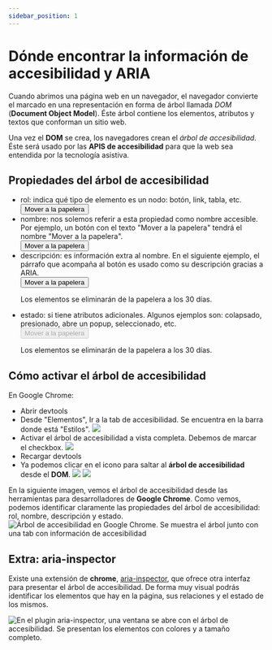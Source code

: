 ```yaml
---
sidebar_position: 1
---
```


# Dónde encontrar la información de accesibilidad y ARIA

Cuando abrimos una página web en un navegador, el navegador convierte el marcado en una representación
en forma de árbol llamada *DOM* (**Document Object Model**). Éste árbol contiene los elementos, atributos y textos 
que conforman un sitio web.

Una vez el **DOM** se crea, los navegadores crean el *árbol de accesibilidad*. Éste será usado por las 
**APIS de accesibilidad** para que la web sea entendida por la tecnología asistiva.

## Propiedades del árbol de accesibilidad
- rol: indica qué tipo de elemento es un nodo: botón, link, tabla, etc.
    <div style={{ background: "white", padding: "3rem", border: "solid white 1px", borderRadius: "0.5rem", border: "solid 1px black"}}>
        <button>Mover a la papelera</button>
    </div>
- nombre: nos solemos referir a esta propiedad como nombre accesible. Por ejemplo, un botón con el texto "Mover a la papelera" tendrá
el nombre "Mover a la papelera".
    <div style={{ background: "white", padding: "3rem", border: "solid white 1px", borderRadius: "0.5rem", border: "solid 1px black"}}>
        <button>Mover a la papelera</button>
    </div>
- descripción: es información extra al nombre. En el siguiente ejemplo, el párrafo que acompaña al botón es usado como su descripción gracias a 
ARIA.
    <div style={{ background: "white", padding: "3rem", border: "solid white 1px", borderRadius: "0.5rem", border: "solid 1px black"}}>
        <button aria-describedby="papelera__descripcion">Mover a la papelera</button>
        <p id="papelera__descripcion" style={{ color: 'black'}}>Los elementos se eliminarán de la papelera a los 30 días.</p>
    </div>
- estado: si tiene atributos adicionales. Algunos ejemplos son: colapsado, presionado, abre un popup, seleccionado, etc.
    <div style={{ background: "white", padding: "3rem", border: "solid white 1px", borderRadius: "0.5rem", border: "solid 1px black"}}>
        <button aria-describedby="papelera__descripcion" disabled>Mover a la papelera</button>
        <p id="papelera__descripcion" style={{ color: 'black'}}>Los elementos se eliminarán de la papelera a los 30 días.</p>
    </div>

## Cómo activar el árbol de accesibilidad
En Google Chrome:
- Abrir devtools
- Desde "Elementos", Ir a la tab de accesibilidad. Se encuentra en la barra donde está "Estilos".
    ![ ](./assets/accessibility_tab.png)
- Activar el árbol de accesibilidad a vista completa. Debemos de marcar el checkbox.
    ![ ](./assets/accessibility_checkbox.png)
- Recargar devtools
- Ya podemos clicar en el icono para saltar al **árbol de accesibilidad** desde el **DOM**.
    ![ ](./assets/icon.png)
    ![ ](./assets/tree.png)

En la siguiente imagen, vemos el árbol de accesibilidad desde las herramientas para desarrolladores de **Google Chrome**. Como vemos,
podemos identificar claramente las propiedades del árbol de accesibilidad: rol, nombre, descripción y estado.
![Árbol de accesibilidad en **Google Chrome**. Se muestra el árbol junto con una tab con información de accesibilidad](./assets/a11y_tree.png)

## Extra: aria-inspector
Existe una extensión de **chrome**, [aria-inspector](https://chromewebstore.google.com/detail/aria-devtools/dneemiigcbbgbdjlcdjjnianlikimpck?hl=en), que ofrece
otra interfaz para presentar el árbol de accesibilidad. De forma muy visual podrás identificar los elementos que hay en la página, sus relaciones
y el estado de los mismos.

![En el plugin aria-inspector, una ventana se abre con el árbol de accesibilidad. Se presentan los elementos con colores y a tamaño completo.](./assets/inspector.png)
